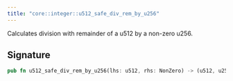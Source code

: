 ```yaml
---
title: "core::integer::u512_safe_div_rem_by_u256"
---
```


Calculates division with remainder of a u512 by a non-zero u256.



## Signature

```rust
pub fn u512_safe_div_rem_by_u256(lhs: u512, rhs: NonZero) -> (u512, u256)
```



